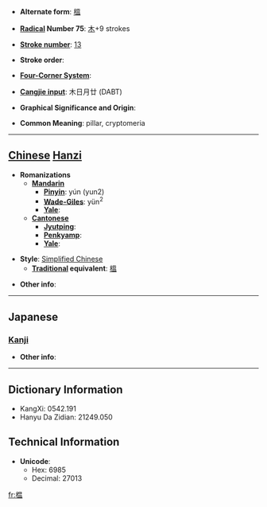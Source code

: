 * '''Alternate form''': [[榲]]

* '''[[Wiktionary:Chinese radical index| Radical]] Number 75''': [[Wiktionary:Chinese radical index 木|木]]+9 strokes

* '''[[Wiktionary:Chinese total strokes index|Stroke number]]''': [[Wiktionary:Chinese total strokes index 13|13]]

* '''Stroke order''': 

* '''[[Wiktionary:Chinese four corner index|Four-Corner System]]''': 

* '''[[Wiktionary:Chinese Cangjie index|Cangjie input]]''': 木日月廿 (DABT)

* '''Graphical Significance and Origin''': 

* '''Common Meaning''': pillar, cryptomeria

----

== [[Chinese]] [[Hanzi]] ==

* '''Romanizations'''
** '''[[Mandarin]]'''
*** '''[[Pinyin]]''': yún (yun2)
*** '''[[Wade-Giles]]''': yün<sup>2</sup>
*** '''[[Yale]]''': 
** '''[[Cantonese]]'''
*** '''[[Jyutping]]''':
*** '''[[Penkyamp]]''': 
*** '''[[Yale]]''': 

* '''Style''': [[Simplified Chinese]] 
** '''[[Traditional Chinese|Traditional]] equivalent''': [[榲]]

* '''Other info''': 

----

==Japanese==
===[[Kanji]]===
{{kanji|on readings=[[おつ]] (otsu), [[おち]] (ochi), [[うん]] (un)|kun readings=[[すぎ]] (sugi)}}

* '''Other info''':  

----

== Dictionary Information ==

* KangXi: 0542.191
* Hanyu Da Zidian: 21249.050

== Technical Information ==

* '''Unicode''':
** Hex: 6985
** Decimal: 27013

[[fr:榅]]